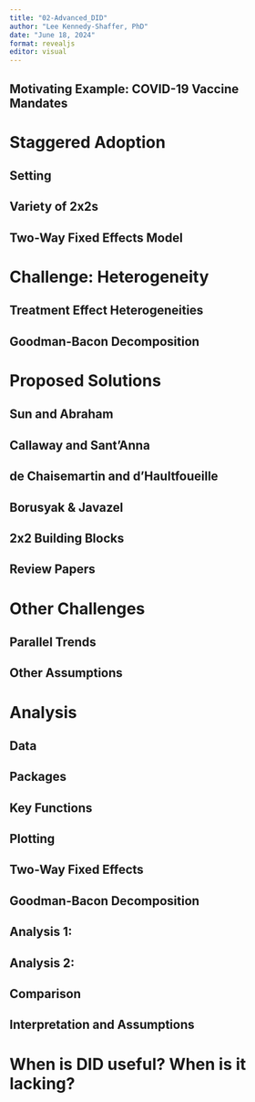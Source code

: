 ```yaml
---
title: "02-Advanced_DID"
author: "Lee Kennedy-Shaffer, PhD"
date: "June 18, 2024"
format: revealjs
editor: visual
---
```


## Motivating Example: COVID-19 Vaccine Mandates

# Staggered Adoption

## Setting

## Variety of 2x2s

## Two-Way Fixed Effects Model

# Challenge: Heterogeneity

## Treatment Effect Heterogeneities

## Goodman-Bacon Decomposition

# Proposed Solutions

## Sun and Abraham

## Callaway and Sant'Anna

## de Chaisemartin and d'Haultfoueille

## Borusyak & Javazel

## 2x2 Building Blocks

## Review Papers

# Other Challenges

## Parallel Trends

## Other Assumptions

# Analysis

## Data

## Packages

## Key Functions

## Plotting

## Two-Way Fixed Effects

## Goodman-Bacon Decomposition

## Analysis 1:

## Analysis 2:

## Comparison

## Interpretation and Assumptions

# When is DID useful? When is it lacking?
